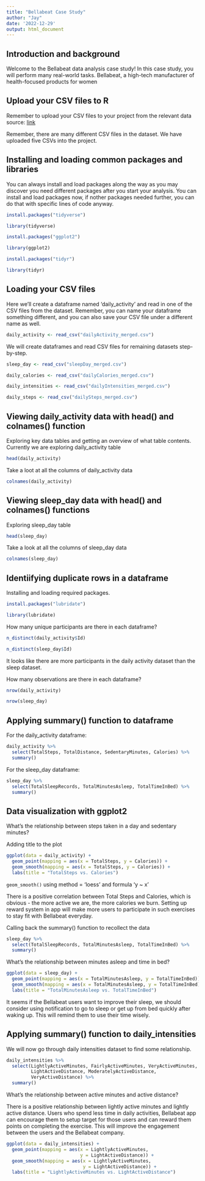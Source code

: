 ```yaml
---
title: "Bellabeat Case Study"
author: "Jay"
date: '2022-12-29'
output: html_document
---
```

## Introduction and background

Welcome to the Bellabeat data analysis case study! In this case study, you will perform many real-world tasks. Bellabeat, a high-tech manufacturer of health-focused products for women

## Upload your CSV files to R

Remember to upload your CSV files to your project from the relevant data source:
[link](https://www.kaggle.com/arashnic/fitbit)

Remember, there are many different CSV files in the dataset. We have uploaded five CSVs into the project.


## Installing and loading common packages and libraries

You can always install and load packages along the way as you may discover you need different packages after you start your analysis.
You can install and load packages now, if nother packages needed further, you can do that with specific lines of code anyway.

```r
install.packages("tidyverse")

library(tidyverse)

install.packages("ggplot2")

library(ggplot2)

install.packages("tidyr")

library(tidyr)
```

## Loading your CSV files

Here we'll create a dataframe named 'daily_activity' and read in one of the CSV files from the dataset. Remember, you can name your dataframe something different, and you can also save your CSV file under a different name as well.

```r
daily_activity <- read_csv("dailyActivity_merged.csv")
```

We will create dataframes and read CSV files for remaining datasets step-by-step.

```r
sleep_day <- read_csv("sleepDay_merged.csv")

daily_calories <- read_csv("dailyCalories_merged.csv")

daily_intensities <- read_csv("dailyIntensities_merged.csv")

daily_steps <- read_csv("dailySteps_merged.csv")
```

## Viewing daily_activity data with head() and colnames() function

Exploring key data tables and getting an overview of what table contents. Currently we are exploring daily_activity table

```r
head(daily_activity)
```

Take a loot at all the columns of daily_activity data

```r
colnames(daily_activity)
```

## Viewing sleep_day data with head() and colnames() functions

Exploring sleep_day table 

```r
head(sleep_day)
```

Take a look at all the columns of sleep_day data

```r
colnames(sleep_day)
```

## Identiifying duplicate rows in a dataframe

Installing and loading required packages.

```r
install.packages("lubridate")

library(lubridate)
```

How many unique participants are there in each dataframe?

```r
n_distinct(daily_activity$Id)

n_distinct(sleep_day$Id)
```
It looks like there are more participants in the daily activity dataset than the sleep dataset.


How many observations are there in each dataframe?

```r
nrow(daily_activity)

nrow(sleep_day)
```

## Applying summary() function to dataframe

For the daily_activity dataframe:

```r
daily_activity %>% 
  select(TotalSteps, TotalDistance, SedentaryMinutes, Calories) %>% 
  summary()
```

For the sleep_day dataframe:

```r
sleep_day %>% 
  select(TotalSleepRecords, TotalMinutesAsleep, TotalTimeInBed) %>% 
  summary()
```

## Data visualization with ggplot2

What's the relationship between steps taken in a day and sedentary minutes?

Adding title to the plot
```r
ggplot(data = daily_activity) +
  geom_point(mapping = aes(x = TotalSteps, y = Calories)) + 
  geom_smooth(mapping = aes(x = TotalSteps, y = Calories)) +
  labs(title = "TotalSteps vs. Calories")
```

`geom_smooth()` using method = 'loess' and formula 'y ~ x'

There is a  positive correlation between Total Steps and Calories, which is obvious - the more active we are, the more calories we burn. Setting up reward system in app will make more users to participate in such exercises to stay fit with Bellabeat everyday.


Calling back the summary() function to recollect the data

```r
sleep_day %>%
  select(TotalSleepRecords, TotalMinutesAsleep, TotalTimeInBed) %>% 
  summary()
```

What's the relationship between minutes asleep and time in bed?

```r
ggplot(data = sleep_day) +
  geom_point(mapping = aes(x = TotalMinutesAsleep, y = TotalTimeInBed)) +
  geom_smooth(mapping = aes(x = TotalMinutesAsleep, y = TotalTimeInBed)) +
  labs(title = "TotalMinutesAsleep vs. TotalTimeInBed")
```

It seems if the Bellabeat users want to improve their sleep, we should consider using notification to go to sleep or get up from bed quickly after waking up. This will remind them to use their time wisely.

## Applying summary() function to daily_intensities

We will now go through daily intensities dataset to find some relationship.

```r
daily_intensities %>% 
  select(LightlyActiveMinutes, FairlyActiveMinutes, VeryActiveMinutes,
         LightActiveDistance, ModeratelyActiveDistance, 
         VeryActiveDistance) %>% 
  summary()
```

What's the relationship between active minutes and active distance?

There is a positive relationship between lightly active minutes and lightly active distance. Users who spend less time in daily activities, Bellabeat app can encourage them to setup target for those users and can reward them points on completing the exercise. This will improve the engagement between the users and the Bellabeat company.
```r
ggplot(data = daily_intensities) +
  geom_point(mapping = aes(x = LightlyActiveMinutes,
                           y = LightActiveDistance)) +
  geom_smooth(mapping = aes(x = LightlyActiveMinutes,
                            y = LightActiveDistance)) +
  labs(title = "LightlyActiveMinutes vs. LightActiveDistance")
```


